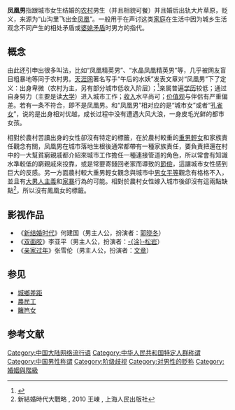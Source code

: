 '''凤凰男'''指跟城市女生结婚的[[农村|农村]]男生（并且相貌可餐）并且婚后出轨大片草原，贬义，来源为“山沟里飞出金[[凤凰|凤凰]]”。一般用于在声讨这类[[家庭|家庭]]在生活中因为城乡生活观念不同产生的相处矛盾或[[婆媳矛盾|婆媳矛盾]]时男方的指代。

== 概念 ==
由此还引申出很多叫法，比如“凤凰精英男”、“水晶凤凰精英男”等，几乎被网友盲目粗暴地等同于农村男。[[天涯网|天涯网]]著名写手“午后的水妖”发表文章对“凤凰男”下了定义：出身卑微（农村为主，另有部分城市低收入阶层）；<ref>{{Cite web |url=http://lady.qq.com/zt/2007/Farmer/ |title=當孔雀女遭遇凤凰男：沒胆你別嫁 |access-date=2008-06-15 |archive-url=https://web.archive.org/web/20080507075858/http://lady.qq.com/zt/2007/Farmer/ |archive-date=2008-05-07 |dead-url=yes }}</ref>亲属普遍[[学历|学历]]较低；通过自身努力（主要是读[[大学|大学]]）进入城市工作；[[收入|收入]]水平尚可；[[价值观|价值观]]与伴侣有严重偏差。若有一条不符合，即不是凤凰男。和“凤凰男”相对应的是“城市女”或者“[[孔雀女|孔雀女]]”，说的是出身相对优越，成长过程中没有遭遇大风大浪，一身皮毛光鲜的都市女孩。

相對於農村苦讀出身的女性卻沒有特定的標籤，在於農村較重的[[重男輕女|重男輕女]]和家族責任觀念有關，凤凰男在城市落地生根後通常都帶有一種家族責任，要負責把還在村中的一大幫貧窮親戚都介紹來城市工作擔任一種連接管道的角色，所以常會有知識水準較低的窮親戚來投靠，或是常要寄錢回老家而導致的[[節儉|節儉]]，這讓城市女性感到巨大的反感。另一方面農村較大重男輕女觀念與城市中[[男女平等|男女平等]]觀念有格格不入，並且有[[大男人主義|大男人主義]]和[[家暴|家暴]]行為的可能。相對於農村女性嫁入城市後卻沒有這兩點缺點<ref>新結婚時代大戰略 , 2010  王崠  , 上海人民出版社</ref>，所以沒有鳳凰女的標籤。

== 影视作品 ==
* 《[[新结婚时代|新结婚时代]]》何建国（男主人公，扮演者：[[郭晓冬|郭晓冬]]） 
* 《[[双面胶_(小说)|双面胶]]》李亚平（男主人公，扮演者：[[涂松岩|-{涂}-松岩]]）
* 《[[亲家过年|亲家过年]]》张雪伦（男主人公，扮演者：[[文章_(演员)|文章]]）

== 参见 ==
* [[城鄉差距|城鄉差距]] 
* [[農民工|農民工]]
* [[籬笆女|籬笆女]]

== 参考文献 ==
{{Reflist}}

[[Category:中国大陆网络流行语|Category:中国大陆网络流行语]]
[[Category:中华人民共和国特定人群称谓|Category:中华人民共和国特定人群称谓]]
[[Category:中国男性称谓|Category:中国男性称谓]]
[[Category:阶级歧视|Category:阶级歧视]]
[[Category:对男性的贬称|Category:对男性的贬称]]
[[Category:婚姻與階級|Category:婚姻與階級]]